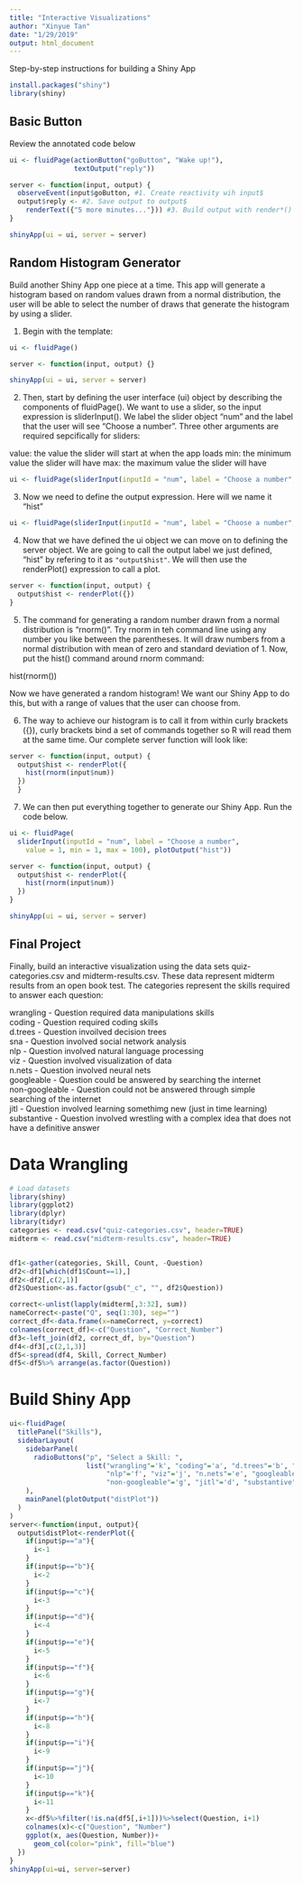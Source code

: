---
title: "Interactive Visualizations"
author: "Xinyue Tan"
date: "1/29/2019"
output: html_document
---

Step-by-step instructions for building a Shiny App

```{r}
install.packages("shiny")
library(shiny)

```

## Basic Button

Review the annotated code below

```{r}
ui <- fluidPage(actionButton("goButton", "Wake up!"),
                textOutput("reply"))

server <- function(input, output) {
  observeEvent(input$goButton, #1. Create reactivity wih input$
  output$reply <- #2. Save output to output$
    renderText({"5 more minutes..."})) #3. Build output with render*()
}

shinyApp(ui = ui, server = server)

```

## Random Histogram Generator

Build another Shiny App one piece at a time.  This app will generate a histogram based on random values drawn from a normal distribution, the user will be able to select the number of draws that generate the histogram by using a slider.

1. Begin with the template:

```{r}
ui <- fluidPage()

server <- function(input, output) {}

shinyApp(ui = ui, server = server)
```

2. Then, start by defining the user interface (ui) object by describing the components of fluidPage(). We want to use a slider, so the input expression is sliderInput(). We label the slider object "num" and the label that the user will see "Choose a number". Three other arguments are required sepcifically for sliders: 

value: the value the slider will start at when the app loads
min: the minimum value the slider will have
max: the maximum value the slider will have

```{r}
ui <- fluidPage(sliderInput(inputId = "num", label = "Choose a number", value = 1, min = 1, max = 100))

```

3. Now we need to define the output expression. Here will we name it "hist"

```{r}
ui <- fluidPage(sliderInput(inputId = "num", label = "Choose a number", value = 1, min = 1, max = 100), plotOutput("hist"))
```

4. Now that we have defined the ui object we can move on to defining the server object. We are going to call the output label we just defined, "hist" by refering to it as ``"output$hist"``. We will then use the renderPlot() expression to call a plot.

```{r}
server <- function(input, output) {
  output$hist <- renderPlot({})
}
```

5. The command for generating a random number drawn from a normal distribution is "rnorm()". Try rnorm in teh command line using any number you like between the parentheses. It will draw numbers from a normal distribution with mean of zero and standard deviation of 1. Now, put the hist() command around  rnorm command: 

hist(rnorm())

Now we have generated a random histogram! We want our Shiny App to do this, but with a range of values that the user can choose from.

6. The way to achieve our histogram is to call it from within curly brackets ({}), curly brackets bind a set of commands together so R will read them at the same time. Our complete server function will look like:

```{r}
server <- function(input, output) {
  output$hist <- renderPlot({
    hist(rnorm(input$num))
  })
  }
```

7. We can then put everything together to generate our Shiny App. Run the code below.

```{r}
ui <- fluidPage(
  sliderInput(inputId = "num", label = "Choose a number", 
    value = 1, min = 1, max = 100), plotOutput("hist"))

server <- function(input, output) {
  output$hist <- renderPlot({
    hist(rnorm(input$num))
  })
}

shinyApp(ui = ui, server = server)

```



## Final Project

Finally, build an interactive visualization using the data sets quiz-categories.csv and midterm-results.csv. These data represent midterm results from an open book test. The categories represent the skills required to answer each question:

wrangling - Question required data manipulations skills  
coding - Question required coding skills  
d.trees - Question invoilved decision trees  
sna - Question involved social network analysis  
nlp - Question involved natural language processing  
viz - Question involved visualization of data  
n.nets - Question involved neural nets  
googleable - Question could be answered by searching the internet  
non-googleable - Question could not be answered through simple searching of the internet  
jitl - Question involved learning somethimg new (just in time learning)  
substantive - Question involved wrestling with a complex idea that does not have a definitive answer


# Data Wrangling
```{r}
# Load datasets
library(shiny)
library(ggplot2)
library(dplyr)
library(tidyr)
categories <- read.csv("quiz-categories.csv", header=TRUE)
midterm <- read.csv("midterm-results.csv", header=TRUE)


df1<-gather(categories, Skill, Count, -Question)
df2<-df1[which(df1$Count==1),]
df2<-df2[,c(2,1)]
df2$Question<-as.factor(gsub("_c", "", df2$Question))

correct<-unlist(lapply(midterm[,3:32], sum))
nameCorrect<-paste("Q", seq(1:30), sep="")
correct_df<-data.frame(x=nameCorrect, y=correct)
colnames(correct_df)<-c("Question", "Correct_Number")
df3<-left_join(df2, correct_df, by="Question")
df4<-df3[,c(2,1,3)]
df5<-spread(df4, Skill, Correct_Number)
df5<-df5%>% arrange(as.factor(Question))

```


# Build Shiny App
```{r}
ui<-fluidPage(
  titlePanel("Skills"),
  sidebarLayout(
    sidebarPanel(
      radioButtons("p", "Select a Skill: ",
                   list("wrangling"='k', "coding"='a', "d.trees"='b', "sna"='h',
                        "nlp"='f', "viz"='j', "n.nets"='e', "googleable"='c',
                        "non-googleable"='g', "jitl"='d', "substantive"='i'))
    ),
    mainPanel(plotOutput("distPlot"))
  )
)
server<-function(input, output){
  output$distPlot<-renderPlot({
    if(input$p=="a"){
      i<-1
    }
    if(input$p=="b"){
      i<-2
    }
    if(input$p=="c"){
      i<-3
    }
    if(input$p=="d"){
      i<-4
    }
    if(input$p=="e"){
      i<-5
    }
    if(input$p=="f"){
      i<-6
    }
    if(input$p=="g"){
      i<-7
    }
    if(input$p=="h"){
      i<-8
    }
    if(input$p=="i"){
      i<-9
    }
    if(input$p=="j"){
      i<-10
    }
    if(input$p=="k"){
      i<-11
    }
    x<-df5%>%filter(!is.na(df5[,i+1]))%>%select(Question, i+1)
    colnames(x)<-c("Question", "Number")
    ggplot(x, aes(Question, Number))+
      geom_col(color="pink", fill="blue")
  })
}
shinyApp(ui=ui, server=server)
```




